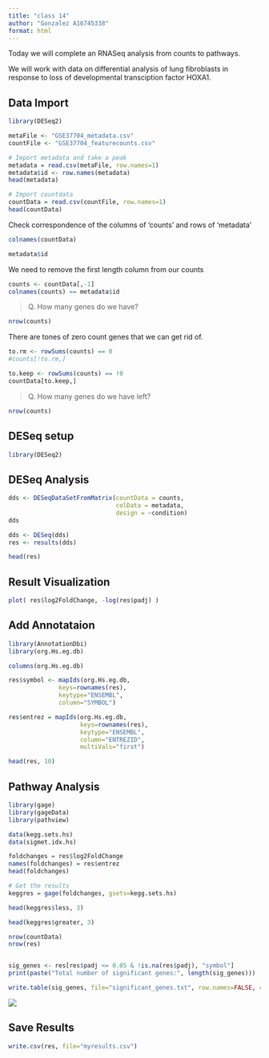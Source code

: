 ```yaml
---
title: "class 14"
author: "Gonzalez A16745338"
format: html
---
```


Today we will complete an RNASeq analysis from counts to pathways.

We will work with data on differential analysis of lung fibroblasts in response to loss of developmental transciption factor HOXA1.


## Data Import
```r
library(DESeq2)
```



```r
metaFile <- "GSE37704_metadata.csv"
countFile <- "GSE37704_featurecounts.csv"

# Import metadata and take a peak
metadata = read.csv(metaFile, row.names=1)
metadata$id <- row.names(metadata)
head(metadata)

```
```r
# Import countdata
countData = read.csv(countFile, row.names=1)
head(countData)
```

Check correspondence of the columns of 'counts' and rows of 'metadata'

```r
colnames(countData)
```

```r
metadata$id
```

We need to remove the first length column from our counts 

```r
counts <- countData[,-1]
colnames(counts) == metadata$id
```

> Q. How many genes do we have? 

```r
nrow(counts)
```

There are tones of zero count genes that we can get rid of.

```r
to.rm <- rowSums(counts) == 0
#counts[!to.rm,]
```
```r
to.keep <- rowSums(counts) == !0
countData[to.keep,]
```


> Q. How many genes do we have left?

```r
nrow(counts)
```


## DESeq setup
```r
library(DESeq2)
```


## DESeq Analysis


```r
dds <- DESeqDataSetFromMatrix(countData = counts,
                              colData = metadata, 
                              design = ~condition)
dds
```

```r
dds <- DESeq(dds)
res <- results(dds)
```



```r
head(res)
```


## Result Visualization

```r
plot( res$log2FoldChange, -log(res$padj) )

```












## Add Annotataion

```r
library(AnnotationDbi)
library(org.Hs.eg.db)

columns(org.Hs.eg.db)
```


```r
res$symbol <- mapIds(org.Hs.eg.db,
              keys=rownames(res),
              keytype="ENSEMBL",
              column="SYMBOL")
```

```r
res$entrez = mapIds(org.Hs.eg.db,
                    keys=rownames(res),
                    keytype="ENSEMBL",
                    column="ENTREZID",
                    multiVals="first")

```



```r
head(res, 10)
```



## Pathway Analysis

```r
library(gage)
library(gageData)
library(pathview)
```

```r
data(kegg.sets.hs)
data(sigmet.idx.hs)

```


```r
foldchanges = res$log2FoldChange
names(foldchanges) = res$entrez
head(foldchanges)
```


```r
# Get the results
keggres = gage(foldchanges, gsets=kegg.sets.hs)
```

```r
head(keggres$less, 3)
```


```r
head(keggres$greater, 3)
```


```r
nrow(countData)
nrow(res)
```

```r

```


```r
sig_genes <- res[res$padj <= 0.05 & !is.na(res$padj), "symbol"]
print(paste("Total number of significant genes:", length(sig_genes)))
```

```r
write.table(sig_genes, file="significant_genes.txt", row.names=FALSE, col.names=FALSE, quote=FALSE)
```


![](R-HSA-)


## Save Results

```r
write.csv(res, file="myresults.csv")
```







